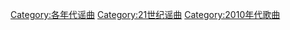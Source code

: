[[Category:各年代谣曲|Category:各年代谣曲]]
[[Category:21世纪谣曲|Category:21世纪谣曲]]
[[Category:2010年代歌曲|Category:2010年代歌曲]]